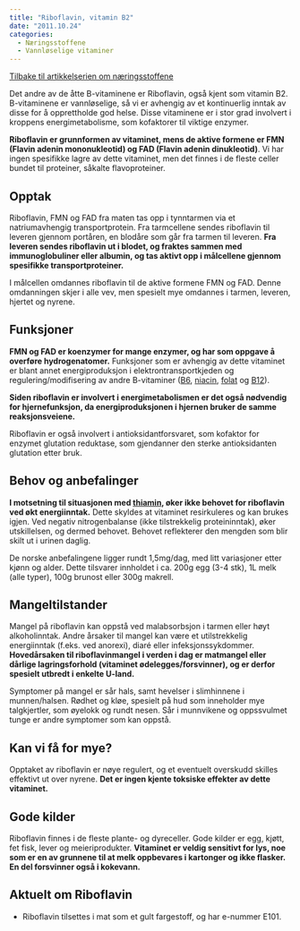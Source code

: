 ```yaml
---
title: "Riboflavin, vitamin B2"
date: "2011.10.24"
categories: 
  - Næringsstoffene
  - Vannløselige vitaminer
---
```


[Tilbake til artikkelserien om næringsstoffene](../../naeringsstoffer.html)

Det andre av de åtte B-vitaminene er Riboflavin, også kjent som vitamin B2. B-vitaminene er vannløselige, så vi er avhengig av et kontinuerlig inntak av disse for å opprettholde god helse. Disse vitaminene er i stor grad involvert i kroppens energimetabolisme, som kofaktorer til viktige enzymer.

**Riboflavin er grunnformen av vitaminet, mens de aktive formene er FMN (Flavin adenin mononukleotid) og FAD (Flavin adenin dinukleotid)**. Vi har ingen spesifikke lagre av dette vitaminet, men det finnes i de fleste celler bundet til proteiner, såkalte flavoproteiner.

## Opptak

Riboflavin, FMN og FAD fra maten tas opp i tynntarmen via et natriumavhengig transportprotein. Fra tarmcellene sendes riboflavin til leveren gjennom portåren, en blodåre som går fra tarmen til leveren. **Fra leveren sendes riboflavin ut i blodet, og fraktes sammen med immunoglobuliner eller albumin, og tas aktivt opp i målcellene gjennom spesifikke transportproteiner.**

I målcellen omdannes riboflavin til de aktive formene FMN og FAD. Denne omdanningen skjer i alle vev, men spesielt mye omdannes i tarmen, leveren, hjertet og nyrene.

## Funksjoner

**FMN og FAD er koenzymer for mange enzymer, og har som oppgave å overføre hydrogenatomer.** Funksjoner som er avhengig av dette vitaminet er blant annet energiproduksjon i elektrontransportkjeden og regulering/modifisering av andre B-vitaminer ([B6](http://www.friskogfunksjonell.no/b6/ "Pyridoksin, vitamin B6"), [niacin](http://www.friskogfunksjonell.no/niacin/), [folat](http://www.friskogfunksjonell.no/folat/) og [B12](http://www.friskogfunksjonell.no/b12/)).

**Siden riboflavin er involvert i energimetabolismen er det også nødvendig for hjernefunksjon, da energiproduksjonen i hjernen bruker de samme reaksjonsveiene.**

Riboflavin er også involvert i antioksidantforsvaret, som kofaktor for enzymet glutation reduktase, som gjendanner den sterke antioksidanten glutation etter bruk.

## Behov og anbefalinger

**I motsetning til situasjonen med [thiamin](http://www.friskogfunksjonell.no/thiamin/), øker ikke behovet for riboflavin ved økt energiinntak.** Dette skyldes at vitaminet resirkuleres og kan brukes igjen. Ved negativ nitrogenbalanse (ikke tilstrekkelig proteininntak), øker utskillelsen, og dermed behovet. Behovet reflekterer den mengden som blir skilt ut i urinen daglig.

De norske anbefalingene ligger rundt 1,5mg/dag, med litt variasjoner etter kjønn og alder. Dette tilsvarer innholdet i ca. 200g egg (3-4 stk), 1L melk (alle typer), 100g brunost eller 300g makrell.

## Mangeltilstander

Mangel på riboflavin kan oppstå ved malabsorbsjon i tarmen eller høyt alkoholinntak. Andre årsaker til mangel kan være et utilstrekkelig energiinntak (f.eks. ved anorexi), diaré eller infeksjonssykdommer. **Hovedårsaken til riboflavinmangel i verden i dag er matmangel eller dårlige lagringsforhold (vitaminet ødelegges/forsvinner), og er derfor spesielt utbredt i enkelte U-land.**

Symptomer på mangel er sår hals, samt hevelser i slimhinnene i munnen/halsen. Rødhet og kløe, spesielt på hud som inneholder mye talgkjertler, som øyelokk og rundt nesen. Sår i munnvikene og oppssvulmet tunge er andre symptomer som kan oppstå.

## Kan vi få for mye?

Opptaket av riboflavin er nøye regulert, og et eventuelt overskudd skilles effektivt ut over nyrene. **Det er ingen kjente toksiske effekter av dette vitaminet.**

## Gode kilder

Riboflavin finnes i de fleste plante- og dyreceller. Gode kilder er egg, kjøtt, fet fisk, lever og meieriprodukter. **Vitaminet er veldig sensitivt for lys, noe som er en av grunnene til at melk oppbevares i kartonger og ikke flasker. En del forsvinner også i kokevann.**

## Aktuelt om Riboflavin

-   Riboflavin tilsettes i mat som et gult fargestoff, og har e-nummer E101.
